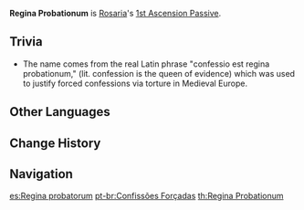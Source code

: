 {{Talent Infobox
|image         = Talent Regina Probationum.png
|character     = Rosaria
|type          = 1st Ascension Passive
|info          = When Rosaria strikes an opponent from behind using [[Ravaging Confession]], Rosaria's CRIT Rate increases by 12% for 5s.
|utility1      = CRIT Rate
}}
'''Regina Probationum''' is [[Rosaria]]'s [[1st Ascension Passive]].

==Trivia==
*The name comes from the real Latin phrase "confessio est regina probationum," (lit. confession is the queen of evidence) which was used to justify forced confessions via torture in Medieval Europe.

==Other Languages==
{{Other Languages
|en      = Regina Probationum
|en_tl   = Queen of Evidence
|en_lang = la
|zhs     = 聆听忏悔的幽影
|zhs_rm  = Língtīng chànhuǐ de yōu yǐng
|zht     = 聆聽懺悔的幽影
|zht_rm  = Língtīng chànhuǐ de yōu yǐng
|zh_tl   = Listen to the Imprisoned Shadow's Repentance
|ja      = 懺悔に耳を傾ける幻影
|ja_rm   = Sange ni Mimi wo Katamukeru Gen'ei
|ja_tl   = Shadow Which Listens Carefully to the Repentance
|ko      = 참회의 경청자
|ko_rm   = Chamhoe-ui Gyeongcheongja
|ko_tl   = Listener of Repentance
|es      = Regina probatorum
|es_tl   = 
|fr      = Confession forcée
|fr_tl   = Compelled Confession
|ru      = Покаяние призрака
|ru_tl   = 
|th      = Regina Probationum
|vi      = Nghe U Ảnh Sám Hối
|vi_tl   = Listen to the Imprisoned Shadow's Repentance
|de      = Schatten der Beichte
|de_tl   = Shadow of Confession
|id      = Regina Probationum
|pt      = Confissões Forçadas
|pt_tl   = Compelled Confessions
}}

==Change History==
{{Change History|1.4}}

==Navigation==
{{Talent Navbox|Rosaria}}

[[es:Regina probatorum]]
[[pt-br:Confissões Forçadas]]
[[th:Regina Probationum]]